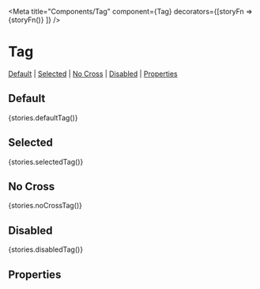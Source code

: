 
<Meta title="Components/Tag" component={Tag} decorators={[storyFn => <Box p="r">{storyFn()}</Box> ]} />

# Tag

[Default](#default) | [Selected](#selected) | [No Cross](#no-cross) | [Disabled](#disabled) | [Properties](#properties)


## Default

<Preview>
  <Story name="defaultTag">{stories.defaultTag()}</Story>
</Preview>

## Selected

<Preview>
  <Story name="selectedTag">{stories.selectedTag()}</Story>
</Preview>

## No Cross

<Preview>
  <Story name="noCrossTag">{stories.noCrossTag()}</Story>
</Preview>

## Disabled

<Preview>
  <Story name="disabledTag">{stories.disabledTag()}</Story>
</Preview>

## Properties

<Props of={Tag} />

